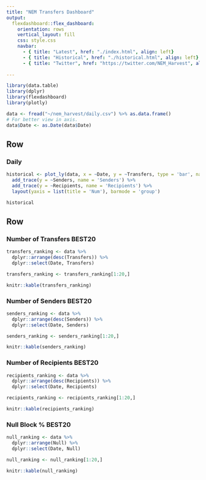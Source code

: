 ```yaml
---
title: "NEM Transfers Dashboard"
output: 
  flexdashboard::flex_dashboard:
    orientation: rows
    vertical_layout: fill
    css: style.css
    navbar:
      - { title: "Latest", href: "./index.html", align: left}
      - { title: "Historical", href: "./historical.html", align: left}
      - { title: "Twitter", href: "https://twitter.com/NEM_Harvest", align: right}
      
---
```


```r
library(data.table)
library(dplyr)
library(flexdashboard)
library(plotly)

data <- fread("~/nem_harvest/daily.csv") %>% as.data.frame()
# For better view in axis.
data$Date <- as.Date(data$Date) 

```

Row {.tabset}
-----------------------------------------------------------------------

### Daily

```r
historical <- plot_ly(data, x = ~Date, y = ~Transfers, type = 'bar', name = 'Transfers') %>%
  add_trace(y = ~Senders, name = 'Senders') %>%
  add_trace(y = ~Recipients, name = 'Recipients') %>% 
  layout(yaxis = list(title = 'Num'), barmode = 'group')

historical
```

Row {data-height=350}
-----------------------------------------------------------------------

### Number of Transfers BEST20

```r
transfers_ranking <- data %>% 
  dplyr::arrange(desc(Transfers)) %>% 
  dplyr::select(Date, Transfers)

transfers_ranking <- transfers_ranking[1:20,]

knitr::kable(transfers_ranking)
```

### Number of Senders BEST20

```r
senders_ranking <- data %>% 
  dplyr::arrange(desc(Senders)) %>% 
  dplyr::select(Date, Senders)

senders_ranking <- senders_ranking[1:20,]

knitr::kable(senders_ranking)
```

### Number of Recipients BEST20

```r
recipients_ranking <- data %>% 
  dplyr::arrange(desc(Recipients)) %>% 
  dplyr::select(Date, Recipients)

recipients_ranking <- recipients_ranking[1:20,]

knitr::kable(recipients_ranking)
```

### Null Block % BEST20

```r
null_ranking <- data %>% 
  dplyr::arrange(Null) %>% 
  dplyr::select(Date, Null)

null_ranking <- null_ranking[1:20,]

knitr::kable(null_ranking)
```